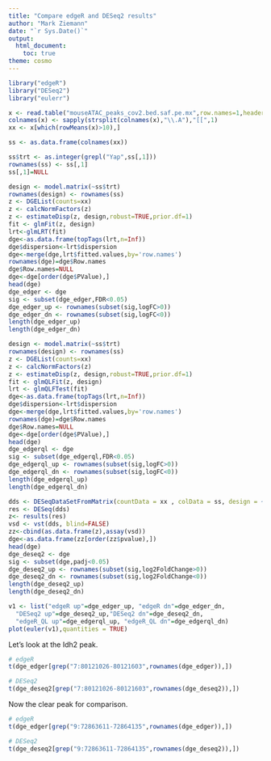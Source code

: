 ```yaml
---
title: "Compare edgeR and DESeq2 results"
author: "Mark Ziemann"
date: "`r Sys.Date()`"
output:
  html_document:
    toc: true
theme: cosmo
---
```



```r
library("edgeR")
library("DESeq2")
library("eulerr")
```


```r
x <- read.table("mouseATAC_peaks_cov2.bed.saf.pe.mx",row.names=1,header=TRUE)
colnames(x) <- sapply(strsplit(colnames(x),"\\.A"),"[[",1)
xx <- x[which(rowMeans(x)>10),]

ss <- as.data.frame(colnames(xx))

ss$trt <- as.integer(grepl("Yap",ss[,1]))
rownames(ss) <- ss[,1]
ss[,1]=NULL

```


```r

design <- model.matrix(~ss$trt)
rownames(design) <- rownames(ss)
z <- DGEList(counts=xx)
z <- calcNormFactors(z)
z <- estimateDisp(z, design,robust=TRUE,prior.df=1)
fit <- glmFit(z, design)
lrt<-glmLRT(fit)
dge<-as.data.frame(topTags(lrt,n=Inf))
dge$dispersion<-lrt$dispersion
dge<-merge(dge,lrt$fitted.values,by='row.names')
rownames(dge)=dge$Row.names
dge$Row.names=NULL
dge<-dge[order(dge$PValue),]
head(dge)
dge_edger <- dge
sig <- subset(dge_edger,FDR<0.05)
dge_edger_up <- rownames(subset(sig,logFC>0))
dge_edger_dn <- rownames(subset(sig,logFC<0))
length(dge_edger_up)
length(dge_edger_dn)

```




```r

design <- model.matrix(~ss$trt)
rownames(design) <- rownames(ss)
z <- DGEList(counts=xx)
z <- calcNormFactors(z)
z <- estimateDisp(z, design,robust=TRUE,prior.df=1)
fit <- glmQLFit(z, design)
lrt <- glmQLFTest(fit)
dge<-as.data.frame(topTags(lrt,n=Inf))
dge$dispersion<-lrt$dispersion
dge<-merge(dge,lrt$fitted.values,by='row.names')
rownames(dge)=dge$Row.names
dge$Row.names=NULL
dge<-dge[order(dge$PValue),]
head(dge)
dge_edgerql <- dge
sig <- subset(dge_edgerql,FDR<0.05)
dge_edgerql_up <- rownames(subset(sig,logFC>0))
dge_edgerql_dn <- rownames(subset(sig,logFC<0))
length(dge_edgerql_up)
length(dge_edgerql_dn)

```


```r

dds <- DESeqDataSetFromMatrix(countData = xx , colData = ss, design = ~ trt )
res <- DESeq(dds)
z<- results(res)
vsd <- vst(dds, blind=FALSE)
zz<-cbind(as.data.frame(z),assay(vsd))
dge<-as.data.frame(zz[order(zz$pvalue),])
head(dge)
dge_deseq2 <- dge
sig <- subset(dge,padj<0.05)
dge_deseq2_up <- rownames(subset(sig,log2FoldChange>0))
dge_deseq2_dn <- rownames(subset(sig,log2FoldChange<0))
length(dge_deseq2_up)
length(dge_deseq2_dn)

```

```r

v1 <- list("edgeR up"=dge_edger_up, "edgeR dn"=dge_edger_dn,
  "DESeq2 up"=dge_deseq2_up,"DESeq2 dn"=dge_deseq2_dn,
  "edgeR_QL up"=dge_edgerql_up, "edgeR_QL dn"=dge_edgerql_dn)
plot(euler(v1),quantities = TRUE)
```

Let's look at the Idh2 peak.

```r
# edgeR
t(dge_edger[grep("7:80121026-80121603",rownames(dge_edger)),])

# DESeq2
t(dge_deseq2[grep("7:80121026-80121603",rownames(dge_deseq2)),])

```

Now the clear peak for comparison.

```r
# edgeR
t(dge_edger[grep("9:72863611-72864135",rownames(dge_edger)),])

# DESeq2
t(dge_deseq2[grep("9:72863611-72864135",rownames(dge_deseq2)),])

```
